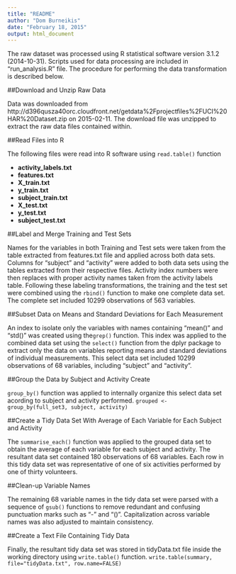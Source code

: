 ```yaml
---
title: "README"
author: "Dom Burneikis"
date: "February 18, 2015"
output: html_document
---
```


The raw dataset was processed using R statistical software version 3.1.2 (2014-10-31). Scripts used for data processing are included in "run_analysis.R" file. The procedure for performing the data transformation is described below.

##Download and Unzip Raw Data

Data was downloaded from http://d396qusza40orc.cloudfront.net/getdata%2Fprojectfiles%2FUCI%20HAR%20Dataset.zip on 2015-02-11. The download file was unzipped to extract the raw data files contained within.

##Read Files into R

The following files were read into R software using `read.table()` function 

- **activity_labels.txt**   
- **features.txt**   
- **X_train.txt**  
- **y_train.txt**   
- **subject_train.txt**   
- **X_test.txt**   
- **y_test.txt**   
- **subject_test.txt**   

##Label and Merge Training and Test Sets

Names for the variables in both Training and Test sets were taken from the table extracted from features.txt file and applied across both data sets. Columns for "subject" and "activity" were added to both data sets using the tables extracted from their respective files. Activity index numbers were then replaces with proper activity names taken from the activity labels table. Following these labeling transformations, the training and the test set were combined using the `rbind()` function to make one complete data set. The complete set included 10299 observations of 563 variables.

##Subset Data on Means and Standard Deviations for Each Measurement

An index to isolate only the variables with names containing "mean()" and "std()" was created using the`grep()` function. This index was applied to the combined data set using the `select()` function from the dplyr package to extract only the data on variables reporting means and standard deviations of individual measurements. This select data set included 10299 observations of 68 variables, including "subject" and "activity".

##Group the Data by Subject and Activity Create 

`group_by()` function was applied to internally organize this select data set acording to subject and activity performed. ```grouped <- group_by(full_set3, subject, activity)```

##Create a Tidy Data Set With Average of Each Variable for Each Subject and Activity

The `summarise_each()` function was applied to the grouped data set to obtain the average of each variable for each subject and activity. The resultant data set contained 180 observations of 68 variables. Each row in this tidy data set was representative of one of six activities performed by one of thirty volunteers.

##Clean-up Variable Names

The remaining 68 variable names in the tidy data set were parsed with a sequence of `gsub()` functions to remove redundant and confusing punctuation marks such as "-" and "()". Capitalization across variable names was also adjusted to maintain consistency.

##Create a Text File Containing Tidy Data

Finally, the resultant tidy data set was stored in tidyData.txt file inside the working directory using `write.table()` function.
```write.table(summary, file="tidyData.txt", row.name=FALSE)```